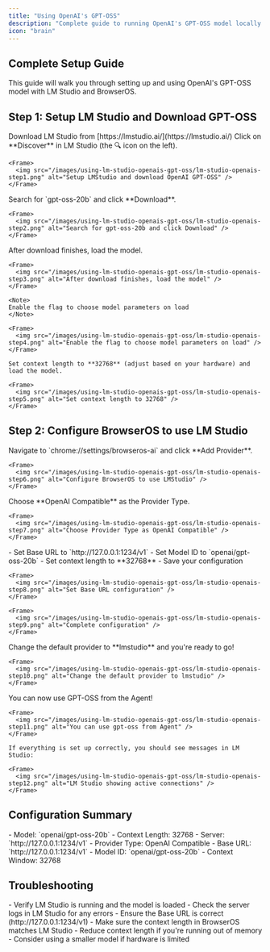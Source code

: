 ```yaml
---
title: "Using OpenAI's GPT-OSS"
description: "Complete guide to running OpenAI's GPT-OSS model locally with LM Studio"
icon: "brain"
---
```


## Complete Setup Guide

This guide will walk you through setting up and using OpenAI's GPT-OSS model with LM Studio and BrowserOS.

## Step 1: Setup LM Studio and Download GPT-OSS

<Steps>
  <Step title="Download LM Studio">
    Download LM Studio from [https://lmstudio.ai/](https://lmstudio.ai/)
  </Step>

  <Step title="Open Discovery Page">
    Click on **Discover** in LM Studio (the 🔍 icon on the left).

    <Frame>
      <img src="/images/using-lm-studio-openais-gpt-oss/lm-studio-openais-step1.png" alt="Setup LMStudio and download OpenAI GPT-OSS" />
    </Frame>
  </Step>

  <Step title="Search and Download Model">
    Search for `gpt-oss-20b` and click **Download**.

    <Frame>
      <img src="/images/using-lm-studio-openais-gpt-oss/lm-studio-openais-step2.png" alt="Search for gpt-oss-20b and click Download" />
    </Frame>
  </Step>

  <Step title="Load the Model">
    After download finishes, load the model.

    <Frame>
      <img src="/images/using-lm-studio-openais-gpt-oss/lm-studio-openais-step3.png" alt="After download finishes, load the model" />
    </Frame>

    <Note>
    Enable the flag to choose model parameters on load
    </Note>

    <Frame>
      <img src="/images/using-lm-studio-openais-gpt-oss/lm-studio-openais-step4.png" alt="Enable the flag to choose model parameters on load" />
    </Frame>

    Set context length to **32768** (adjust based on your hardware) and load the model.

    <Frame>
      <img src="/images/using-lm-studio-openais-gpt-oss/lm-studio-openais-step5.png" alt="Set context length to 32768" />
    </Frame>
  </Step>
</Steps>

## Step 2: Configure BrowserOS to use LM Studio

<Steps>
  <Step title="Add Provider">
    Navigate to `chrome://settings/browseros-ai` and click **Add Provider**.

    <Frame>
      <img src="/images/using-lm-studio-openais-gpt-oss/lm-studio-openais-step6.png" alt="Configure BrowserOS to use LMStudio" />
    </Frame>
  </Step>

  <Step title="Select Provider Type">
    Choose **OpenAI Compatible** as the Provider Type.

    <Frame>
      <img src="/images/using-lm-studio-openais-gpt-oss/lm-studio-openais-step7.png" alt="Choose Provider Type as OpenAI Compatible" />
    </Frame>
  </Step>

  <Step title="Configure Connection">
    - Set Base URL to `http://127.0.0.1:1234/v1`
    - Set Model ID to `openai/gpt-oss-20b`
    - Set context length to **32768**
    - Save your configuration

    <Frame>
      <img src="/images/using-lm-studio-openais-gpt-oss/lm-studio-openais-step8.png" alt="Set Base URL configuration" />
    </Frame>

    <Frame>
      <img src="/images/using-lm-studio-openais-gpt-oss/lm-studio-openais-step9.png" alt="Complete configuration" />
    </Frame>
  </Step>

  <Step title="Set as Default">
    Change the default provider to **lmstudio** and you're ready to go!

    <Frame>
      <img src="/images/using-lm-studio-openais-gpt-oss/lm-studio-openais-step10.png" alt="Change the default provider to lmstudio" />
    </Frame>
  </Step>

  <Step title="Start Using GPT-OSS">
    You can now use GPT-OSS from the Agent!

    <Frame>
      <img src="/images/using-lm-studio-openais-gpt-oss/lm-studio-openais-step11.png" alt="You can use gpt-oss from Agent" />
    </Frame>

    If everything is set up correctly, you should see messages in LM Studio:

    <Frame>
      <img src="/images/using-lm-studio-openais-gpt-oss/lm-studio-openais-step12.png" alt="LM Studio showing active connections" />
    </Frame>
  </Step>
</Steps>

## Configuration Summary

<Cards>
  <Card title="LM Studio Settings" icon="cog">
    - Model: `openai/gpt-oss-20b`
    - Context Length: 32768
    - Server: `http://127.0.0.1:1234/v1`
  </Card>
  <Card title="BrowserOS Settings" icon="browser">
    - Provider Type: OpenAI Compatible
    - Base URL: `http://127.0.0.1:1234/v1`
    - Model ID: `openai/gpt-oss-20b`
    - Context Window: 32768
  </Card>
</Cards>

## Troubleshooting

<Accordion title="Model not responding">
  - Verify LM Studio is running and the model is loaded
  - Check the server logs in LM Studio for any errors
  - Ensure the Base URL is correct (http://127.0.0.1:1234/v1)
</Accordion>

<Accordion title="Context length errors">
  - Make sure the context length in BrowserOS matches LM Studio
  - Reduce context length if you're running out of memory
  - Consider using a smaller model if hardware is limited
</Accordion>